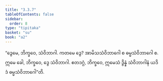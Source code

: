 ```yaml
---
title: "3.3.7"
tableOfContents: false
sidebar:
  order: 8
type: "tipitaka"
basket: "su"
book: "a2"
---
```



<DynamicBreadcrumb />

<Division number="148" book="a2">

<Paragraph number="239" book="a2">
“ဒွေမေ, ဘိက္ခဝေ, သံဝိဘာဂါ. ကတမေ ဒွေ? အာမိသသံဝိဘာဂေါ စ ဓမ္မသံဝိဘာဂေါ စ. ဣမေ ခေါ, ဘိက္ခဝေ, ဒွေ သံဝိဘာဂါ. ဧတဒဂ္ဂံ, ဘိက္ခဝေ, ဣမေသံ ဒွိန္နံ သံဝိဘာဂါနံ ယဒိဒံ ဓမ္မသံဝိဘာဂေါ”တိ.
</Paragraph>
</Division>